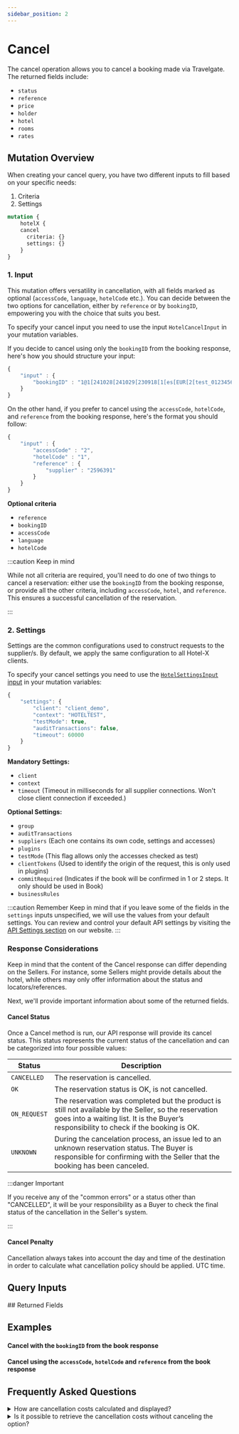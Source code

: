 ```yaml
---
sidebar_position: 2
---
```





# Cancel

The cancel operation allows you to cancel a booking made via Travelgate. The returned fields include:

* `status`
* `reference`
* `price`
* `holder`
* `hotel`
* `rooms`
* `rates`


## Mutation Overview

When creating your cancel query, you have two different inputs to fill based on your specific needs:

1. Criteria
2. Settings

```graphql
mutation {
    hotelX {
    cancel
      criteria: {}
      settings: {}
	}
}
```

<CautionSettingsHotelX />

### 1. Input

This mutation offers versatility in cancellation, with all fields marked as optional (`accessCode`, `language`, `hotelCode` etc.). You can decide between the two options for cancellation, either by `reference` or by `bookingID`, empowering you with the choice that suits you best.

To specify your cancel input you need to use the input `HotelCancelInput` in your mutation variables.

If you decide to cancel using only the `bookingID` from the booking response, here's how you should structure your input:

```js
{
    "input" : {
        "bookingID" : "1@1[241028[241029[230918[1[es[EUR[2[test_0123456789[2596391"
    }
}
```

On the other hand, if you prefer to cancel using the `accessCode`, `hotelCode`, and `reference` from the booking response, here's the format you should follow:

```js
{
    "input" : {
        "accessCode" : "2",
        "hotelCode" : "1",
        "reference" : {
            "supplier" : "2596391"
        }
    }
}
```

**Optional criteria**
* `reference`
* `bookingID`
* `accessCode`
* `language`
* `hotelCode`


:::caution Keep in mind

While not all criteria are required, you'll need to do one of two things to cancel a reservation: either use the `bookingID` from the booking response, or provide all the other criteria, including `accessCode`, `hotel`, and `reference`. This ensures a successful cancellation of the reservation.

:::

### 2. Settings 

Settings are the common configurations used to construct requests to the supplier/s. By default, we apply the same configuration to all Hotel-X clients.

To specify your cancel settings you need to use the [`HotelSettingsInput` input](/api/types/inputs/hotel-settings-input) in your mutation variables:

```js
{
	"settings": {
		"client": "client_demo",
		"context": "HOTELTEST",
		"testMode": true,
		"auditTransactions": false,
		"timeout": 60000
	}
}
```

**Mandatory Settings:**
* `client`
* `context`
* `timeout` (Timeout in milliseconds for all supplier connections. Won't close client connection if exceeded.)


**Optional Settings:**
* `group`
* `auditTransactions` 
* `suppliers` (Each one contains its own code, settings and accesses)
* `plugins`
* `testMode` (This flag allows only the accesses checked as test)
* `clientTokens` (Used to identify the origin of the request, this is only used in plugins)
* `commitRequired` (Indicates if the book will be confirmed in 1 or 2 steps. It only should be used in Book)
* `businessRules`


:::caution Remember
Keep in mind that if you leave some of the fields in the `settings` inputs unspecified, we will use the values from your default settings. You can review and control your default API settings by visiting the [API Settings section](https://app.travelgatex.com/connections/settings) on our website.
:::


### Response Considerations

Keep in mind that the content of the Cancel response can differ depending on the Sellers. For instance, some Sellers might provide details about the hotel, while others may only offer information about the status and locators/references.

Next, we'll provide important information about some of the returned fields.

#### Cancel Status

Once a Cancel method is run, our API response will provide its cancel status. This status represents the current status of the cancellation and can be categorized into four possible values:

| Status         | Description                                                                                                                                                      |
|----------------|------------------------------------------------------------------------------------------------------------------------------------------------------------------|
| `CANCELLED`    | The reservation is cancelled.                                                                                                                                    |
| `OK`           | The reservation status is OK, is not cancelled.
| `ON_REQUEST`   | The reservation was completed but the product is still not available by the Seller, so the reservation goes into a waiting list. It is the Buyer’s responsibility to check if the booking is OK. |
| `UNKNOWN`      | During the cancelation process, an issue led to an unknown reservation status. The Buyer is responsible for confirming with the Seller that the booking has been canceled.   |

:::danger Important

If you receive any of the "common errors" or a status other than "CANCELLED", it will be your responsibility as a Buyer to check the final status of the cancellation in the Seller's system.

:::

#### Cancel Penalty

Cancellation always takes into account the day and time of the destination in order to calculate what cancellation policy should be applied. UTC time.


## Query Inputs

<HotelSettingsInput />
<HotelXFilterInput />
<HotelCancelInput />
## Returned Fields

<HotelCancelPayload />


## Examples

#### Cancel with the `bookingID` from the book response

<GraphqlSample query={cancelMutation} variables={cancelByBookingIDVariables} />

#### Cancel using the `accessCode`, `hotelCode` and `reference` from the book response

<GraphqlSample query={cancelMutation} variables={cancelByReferenceVariables} />


## Frequently Asked Questions

<details>
    <summary>How are cancellation costs calculated and displayed?</summary>
    <div>
        <div>
            Depending on the specifications provided by a Seller, cancellation costs can be calculated using three
            different penalty types. It is important to keep in mind that a booking may have more than one penalty type
            associated with it.
		   <ul>
				<li>NIGHTS: It indicates the number of nights to be penalized.</li>
				<li>PERCENT: It indicates the percentage to pay based on the option price (possible values between 0 and 100).</li>
				<li>IMPORT: It Indicates the exact amount payable.</li>
			</ul>
		</div>
    </div>
</details>

<details>
    <summary>Is it possible to retrieve the cancellation costs without canceling the option?</summary>
    <div>
        <div>If the seller provides cancel policies information, you can access it either through the Hotel-X Quote Query or, if the reservation has already been made, with the Hotel-X Booking Query.</div>
    </div>
</details>